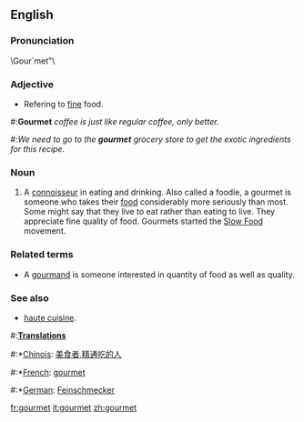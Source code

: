 ==English==
{{wikipedia}}

===Pronunciation===
\Gour`met"\ 


===Adjective===
*Refering to [[fine]] food.
#:'''Gourmet''' ''coffee is just like regular coffee, only better.''
#:''We need to go to the '''gourmet''' grocery store to get the exotic ingredients for this recipe.''

===Noun===

#A [[connoisseur]] in eating and drinking. Also called a foodie, a gourmet is someone who takes their [[food]] considerably more seriously than most. Some might say that they live to eat rather than eating to live. They appreciate fine quality of food. Gourmets started the [http://en.wikipedia.org/wiki/Slow_Food Slow Food] movement.

===Related terms===
*A  [[gourmand]] is someone interested in quantity of food as well as quality.

===See also===
* [[haute cuisine]].

#:'''[[Translation]]s'''
#:*[[Chinois]]: [[美食者]],[[精通吃的人]]
#:*[[French]]: [[gourmet]]
#:*[[German]]: [[Feinschmecker]]

[[fr:gourmet]]
[[it:gourmet]]
[[zh:gourmet]]